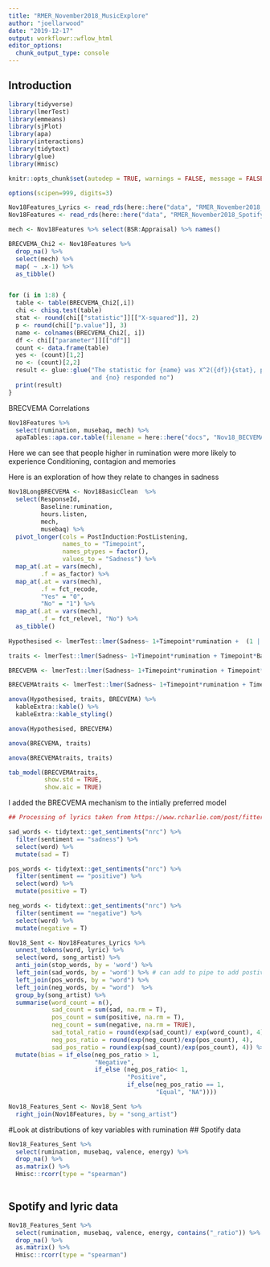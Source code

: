 ```yaml
---
title: "RMER_November2018_MusicExplore"
author: "joellarwood"
date: "2019-12-17"
output: workflowr::wflow_html
editor_options:
  chunk_output_type: console
---
```


## Introduction


```r
library(tidyverse)
library(lmerTest)
library(emmeans)
library(sjPlot)
library(apa)
library(interactions)
library(tidytext)
library(glue)
library(Hmisc)

knitr::opts_chunk$set(autodep = TRUE, warnings = FALSE, message = FALSE)

options(scipen=999, digits=3)
```


```r

Nov18Features_Lyrics <- read_rds(here::here("data", "RMER_November2018_Spotify_Lyrics.rds")) 
Nov18Features <- read_rds(here::here("data", "RMER_November2018_Spotify.rds"))
```


```r


mech <- Nov18Features %>% select(BSR:Appraisal) %>% names() 

BRECVEMA_Chi2 <- Nov18Features %>% 
  drop_na() %>% 
  select(mech) %>% 
  map( ~ .x-1) %>% 
  as_tibble()


for (i in 1:8) {
  table <- table(BRECVEMA_Chi2[,i]) 
  chi <- chisq.test(table)
  stat <- round(chi[["statistic"]][["X-squared"]], 2)
  p <- round(chi[["p.value"]], 3)
  name <- colnames(BRECVEMA_Chi2[, i])
  df <- chi[["parameter"]][["df"]]
  count <- data.frame(table)
  yes <- (count)[1,2]
  no <- (count)[2,2]
  result <- glue::glue("The statistic for {name} was X^2({df}){stat}, p = {p}. {yes} responded yes 
                       and {no} responded no")
  print(result)
}

```

BRECVEMA Correlations 
```r

Nov18Features %>% 
  select(rumination, musebaq, mech) %>% 
  apaTables::apa.cor.table(filename = here::here("docs", "Nov18_BECVEMACor.rtf"))

```

Here we can see that people higher in rumination were more likely to experience Conditioning, contagion and memories

Here is an exploration of how they relate to changes in sadness 

```r
Nov18LongBRECVEMA <- Nov18BasicClean  %>% 
  select(ResponseId, 
         Baseline:rumination, 
         hours.listen,
         mech,
         musebaq) %>% 
  pivot_longer(cols = PostInduction:PostListening, 
               names_to = "Timepoint", 
               names_ptypes = factor(), 
               values_to = "Sadness") %>% 
  map_at(.at = vars(mech), 
         .f = as_factor) %>% 
  map_at(.at = vars(mech), 
         .f = fct_recode, 
         "Yes" = "0", 
         "No" = "1") %>% 
  map_at(.at = vars(mech), 
         .f = fct_relevel, "No") %>% 
  as_tibble() 
  
Hypothesised <- lmerTest::lmer(Sadness~ 1+Timepoint*rumination +  (1 | ResponseId), data = drop_na(Nov18LongBRECVEMA))

traits <- lmerTest::lmer(Sadness~ 1+Timepoint*rumination + Timepoint*Baseline + Timepoint*musebaq+ (1 | ResponseId), data = drop_na(Nov18LongBRECVEMA))

BRECVEMA <- lmerTest::lmer(Sadness~ 1+Timepoint*rumination + Timepoint*Conditioning + Timepoint*Memory + Timepoint*Contagion+ Timepoint*BSR+(1 | ResponseId), data = drop_na(Nov18LongBRECVEMA))

BRECVEMAtraits <- lmerTest::lmer(Sadness~ 1+Timepoint*rumination + Timepoint*Baseline + Timepoint*musebaq+ Timepoint*Contagion + Timepoint*Conditioning + Timepoint*Memory +Timepoint*BSR+ (1 | ResponseId), data = drop_na(Nov18LongBRECVEMA))

anova(Hypothesised, traits, BRECVEMA) %>% 
  kableExtra::kable() %>% 
  kableExtra::kable_styling()

anova(Hypothesised, BRECVEMA)

anova(BRECVEMA, traits)

anova(BRECVEMAtraits, traits)

tab_model(BRECVEMAtraits, 
          show.std = TRUE, 
          show.aic = TRUE)

```

I added the BRECVEMA mechanism to the intially preferred model 



```r
## Processing of lyrics taken from https://www.rcharlie.com/post/fitter-happier/

sad_words <- tidytext::get_sentiments("nrc") %>% 
  filter(sentiment == "sadness") %>% 
  select(word) %>% 
  mutate(sad = T)

pos_words <- tidytext::get_sentiments("nrc") %>% 
  filter(sentiment == "positive") %>% 
  select(word) %>% 
  mutate(positive = T)

neg_words <- tidytext::get_sentiments("nrc") %>% 
  filter(sentiment == "negative") %>% 
  select(word) %>% 
  mutate(negative = T)

Nov18_Sent <- Nov18Features_Lyrics %>% 
  unnest_tokens(word, lyric) %>%
  select(word, song_artist) %>% 
  anti_join(stop_words, by = 'word') %>%
  left_join(sad_words, by = 'word') %>% # can add to pipe to add postive, angry, words etc by creating a new data frame that just has those words (i.e. get_sentiments("nrc") %>% filter(sentiments == "sentiment") %>%  ... )
  left_join(pos_words, by = "word") %>% 
  left_join(neg_words, by = "word")  %>%  
  group_by(song_artist) %>% 
  summarise(word_count = n(),
            sad_count = sum(sad, na.rm = T), 
            pos_count = sum(positive, na.rm = T), 
            neg_count = sum(negative, na.rm = TRUE), 
            sad_total_ratio = round(exp(sad_count)/ exp(word_count), 4),
            neg_pos_ratio = round(exp(neg_count)/exp(pos_count), 4), 
            sad_pos_ratio = round(exp(sad_count)/exp(pos_count), 4)) %>% 
  mutate(bias = if_else(neg_pos_ratio > 1, 
                        "Negative", 
                        if_else (neg_pos_ratio< 1,
                                 "Positive",
                                 if_else(neg_pos_ratio == 1, 
                                         "Equal", "NA")))) 

Nov18_Features_Sent <- Nov18_Sent %>% 
  right_join(Nov18Features, by = "song_artist") 

```

#Look at distributions of key variables with rumination 
## Spotify data 
```r

Nov18_Features_Sent %>% 
  select(rumination, musebaq, valence, energy) %>% 
  drop_na() %>% 
  as.matrix() %>% 
  Hmisc::rcorr(type = "spearman")
  
```

## Spotify and lyric data 
```r
Nov18_Features_Sent %>% 
  select(rumination, musebaq, valence, energy, contains("_ratio")) %>% 
  drop_na() %>% 
  as.matrix() %>% 
  Hmisc::rcorr(type = "spearman")
```

